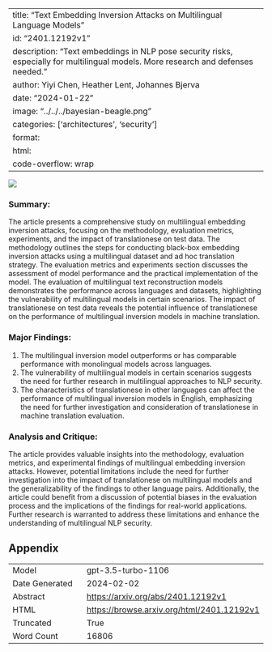 
---
title: "Text Embedding Inversion Attacks on Multilingual Language Models"
id: "2401.12192v1"
description: "Text embeddings in NLP pose security risks, especially for multilingual models. More research and defenses needed."
author: Yiyi Chen, Heather Lent, Johannes Bjerva
date: "2024-01-22"
image: "../../../bayesian-beagle.png"
categories: ['architectures', 'security']
format:
  html:
    code-overflow: wrap
---

![](None)

### Summary:

The article presents a comprehensive study on multilingual embedding inversion attacks, focusing on the methodology, evaluation metrics, experiments, and the impact of translationese on test data. The methodology outlines the steps for conducting black-box embedding inversion attacks using a multilingual dataset and ad hoc translation strategy. The evaluation metrics and experiments section discusses the assessment of model performance and the practical implementation of the model. The evaluation of multilingual text reconstruction models demonstrates the performance across languages and datasets, highlighting the vulnerability of multilingual models in certain scenarios. The impact of translationese on test data reveals the potential influence of translationese on the performance of multilingual inversion models in machine translation.

### Major Findings:
1. The multilingual inversion model outperforms or has comparable performance with monolingual models across languages.
2. The vulnerability of multilingual models in certain scenarios suggests the need for further research in multilingual approaches to NLP security.
3. The characteristics of translationese in other languages can affect the performance of multilingual inversion models in English, emphasizing the need for further investigation and consideration of translationese in machine translation evaluation.

### Analysis and Critique:
The article provides valuable insights into the methodology, evaluation metrics, and experimental findings of multilingual embedding inversion attacks. However, potential limitations include the need for further investigation into the impact of translationese on multilingual models and the generalizability of the findings to other language pairs. Additionally, the article could benefit from a discussion of potential biases in the evaluation process and the implications of the findings for real-world applications. Further research is warranted to address these limitations and enhance the understanding of multilingual NLP security.

## Appendix

|          |          |
|----------|----------|
| Model     | gpt-3.5-turbo-1106       |
| Date Generated     | 2024-02-02       |
| Abstract | [https://arxiv.org/abs/2401.12192v1](https://arxiv.org/abs/2401.12192v1)        |
| HTML     | [https://browse.arxiv.org/html/2401.12192v1](https://browse.arxiv.org/html/2401.12192v1)       |
| Truncated       | True       |
| Word Count       | 16806       |